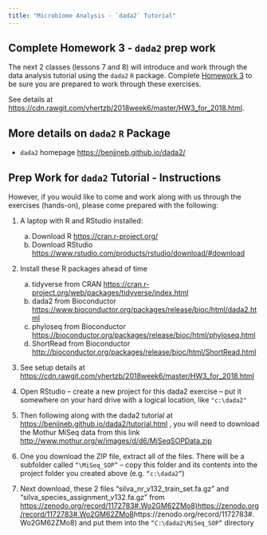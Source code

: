 ```yaml
---
title: "Microbiome Analysis - `dada2` Tutorial"
---
```


## Complete Homework 3 - `dada2` prep work

The next 2 classes (lessons 7 and 8) will introduce and work through the data analysis tutorial using the `dada2` `R` package. Complete [Homework 3](https://melindahiggins2000.github.io/N741bigdata/hmwk3.html) to be sure you are prepared to work through these exercises. 

See details at [https://cdn.rawgit.com/vhertzb/2018week6/master/HW3_for_2018.html](https://cdn.rawgit.com/vhertzb/2018week6/master/HW3_for_2018.html).

## More details on `dada2` `R` Package

* `dada2` homepage [https://benjjneb.github.io/dada2/](https://benjjneb.github.io/dada2/)

## Prep Work for `dada2` Tutorial - Instructions

However, if you would like to come and work along with us through the exercises (hands-on), please come prepared with the following:

1. A laptop with R and RStudio installed:
    a. Download R [https://cran.r-project.org/](https://cran.r-project.org/)
    b. Download RStudio [https://www.rstudio.com/products/rstudio/download/#download](https://www.rstudio.com/products/rstudio/download/#download) 
    
    
2. Install these R packages ahead of time
    a. tidyverse from CRAN [https://cran.r-project.org/web/packages/tidyverse/index.html](https://cran.r-project.org/web/packages/tidyverse/index.html) 
    b. dada2 from Bioconductor [https://www.bioconductor.org/packages/release/bioc/html/dada2.html](https://www.bioconductor.org/packages/release/bioc/html/dada2.html) 
    c. phyloseq from Bioconductor [https://bioconductor.org/packages/release/bioc/html/phyloseq.html](https://bioconductor.org/packages/release/bioc/html/phyloseq.html) 
    d. ShortRead from Bioconductor [http://bioconductor.org/packages/release/bioc/html/ShortRead.html](http://bioconductor.org/packages/release/bioc/html/ShortRead.html) 


3. See setup details at [https://cdn.rawgit.com/vhertzb/2018week6/master/HW3_for_2018.html](https://cdn.rawgit.com/vhertzb/2018week6/master/HW3_for_2018.html) 

4. Open RStudio – create a new project for this dada2 exercise – put it somewhere on your hard drive with a logical location, like `"c:\dada2"`

5. Then following along with the dada2 tutorial at [https://benjjneb.github.io/dada2/tutorial.html](https://benjjneb.github.io/dada2/tutorial.html) , you will need to download the Mothur MiSeq data from this link [http://www.mothur.org/w/images/d/d6/MiSeqSOPData.zip](http://www.mothur.org/w/images/d/d6/MiSeqSOPData.zip) 

6. One you download the ZIP file, extract all of the files. There will be a subfolder called `“\MiSeq_SOP”` – copy this folder and its contents into the project folder you created above (e.g. `“c:\dada2”`)

7. Next download, these 2 files “silva_nr_v132_train_set.fa.gz” and “silva_species_assignment_v132.fa.gz” from [https://zenodo.org/record/1172783#.Wo2GM62ZMo8)https://zenodo.org/record/1172783#.Wo2GM62ZMo8](https://zenodo.org/record/1172783#.Wo2GM62ZMo8)https://zenodo.org/record/1172783#.Wo2GM62ZMo8) and put them into the `“C:\dada2\MiSeq_SOP”` directory

